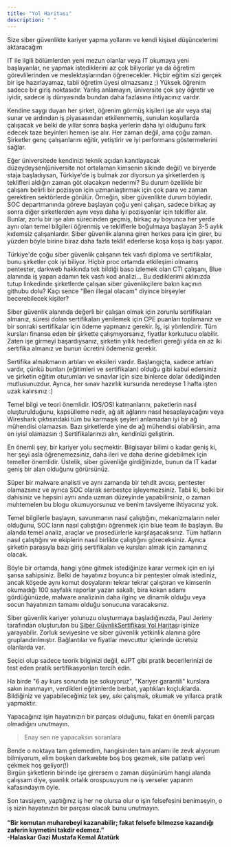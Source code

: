 ```yaml
---
title: "Yol Haritası"
description: " "
---
```


Size siber güvenlikte kariyer yapma yollarını ve kendi kişisel düşüncelerimi aktaracağım

IT ile ilgili bölümlerden yeni mezun olanlar veya IT okumaya yeni başlayanlar, ne yapmak istediklerini az çok biliyorlar ya da öğretim görevlilerinden ve meslektaşlarından öğrenecekler. Hiçbir eğitim sizi gerçek bir işe hazırlayamaz, tabii öğretim üyesi olmazsanız ;) Yüksek öğrenim sadece bir giriş noktasıdır. Yanlış anlamayın, üniversite çok şey öğretir ve iyidir, sadece iş dünyasında bundan daha fazlasına ihtiyacınız vardır.

Kendine saygı duyan her şirket, öğrenim görmüş kişileri işe alır veya staj sunar ve ardından iş piyasasından etkilenmemiş, sunulan koşullarda çalışacak ve belki de yıllar sonra başka yerlerin daha iyi olduğunu fark edecek taze beyinleri hemen işe alır. Her zaman değil, ama çoğu zaman. Şirketler genç çalışanlarını eğitir, yetiştirir ve iyi performans göstermelerini sağlar.

Eğer üniversitede kendinizi teknik açıdan kanıtlayacak düzeydeysen(üniversite not ortalaman kimsenin sikinde değil) ve biryerde staja başladıysan, Türkiye'de iş bulmak zor diyorsun ya şirketlerden iş teklifleri aldığın zaman göt olacaksın nedenmi? Bu durum özellikle bir çalışanı belirli bir pozisyon için uzmanlaştırmak için çok para ve zaman gerektiren sektörlerde görülür. Örneğin, siber güvenlikte durum böyledir. SOC departmanında göreve başlayan çoğu yeni çalışan, sadece birkaç ay sonra diğer şirketlerden aynı veya daha iyi pozisyonlar için teklifler alır. Bunlar, zorlu bir işe alım sürecinden geçmiş, birkaç ay boyunca her yerde aynı olan temel bilgileri öğrenmiş ve tekliflerle boğulmaya başlayan 3-5 aylık kıdemsiz çalışanlardır. Siber güvenlik alanına giren herkes para için girer, bu yüzden böyle birine biraz daha fazla teklif ederlerse koşa koşa iş başı yapar. 

<Danger>
  Türkiye'de çoğu siber güvenlik çalışanın tek vasfı diploma ve sertifikalar, bunu şirketler çok iyi biliyor. Hiçbir proc ortamda etkileşimi olmamış pentester, darkweb hakkında tek bildiği baso izlemek olan CTI çalışanı, Blue alanında iş yapan adamın tek vasfı kod analizi... Bu dediklerimi aklınızda tutup linkedinde şirketlerde çalışan siber güvenlikçilere bakın kaçının githubu dolu? Kaçı sence "Ben illegal olacam" diyince birşeyler becerebilecek kişiler? 
</Danger>

Siber güvenlik alanında değerli bir çalışan olmak için zorunlu sertifikaları almanız, süresi dolan sertifikaları yenilemek için CPE puanları toplamanız ve bir sonraki sertifikalar için ödeme yapmanız gerekir. İş, işi yönlendirir. Tüm kursları finanse eden bir şirkette çalışmıyorsanız, fiyatlar korkutucu olabilir. Zaten işe girmeyi başardıysanız, şirketin yıllık hedefleri gereği yılda en az iki sertifika almanız ve bunun ücretini ödemeniz gerekir.

Sertifika almakmanın artıları ve eksileri vardır. Başlangıçta, sadece artıları vardır, çünkü bunları (eğitimleri ve sertifikaları) olduğu gibi kabul edersiniz ve şirketin eğitim oturumları ve sınavlar için size binlerce dolar ödediğinden mutlusunuzdur. Ayrıca, her sınav hazırlık kursunda neredeyse 1 hafta işten uzak kalırsınız :) 

Temel bilgi ve teori önemlidir. IOS/OSI katmanlarını, paketlerin nasıl oluşturulduğunu, kapsülleme nedir, ağ alt ağlarını nasıl hesaplayacağını veya Wireshark çıktısındaki tüm bu karmaşık şeyleri anlamadan iyi bir ağ mühendisi olamazsın. Bazı şirketlerde yine de ağ mühendisi olabilirsin, ama en iyisi olamazsın :) Sertifikalarınızı alın, kendinizi geliştirin.

En önemli şey, bir kariyer yolu seçmektir. Bilgisayar bilimi o kadar geniş ki, her şeyi asla öğrenemezsiniz, daha ileri ve daha derine gidebilmek için temeller önemlidir. Üstelik, siber güvenliğe girdiğinizde, bunun da IT kadar geniş bir alan olduğunu görürsünüz.

Süper bir malware analisti ve aynı zamanda bir tehdit avcısı, pentester olamazsınız ve ayrıca SOC olarak serbestçe işleyemezsiniz. Tabii ki, belki bir dahisiniz ve hepsini aynı anda uzman düzeyinde yapabilirsiniz, o zaman muhtemelen bu blogu okumuyorsunuz ve benim tavsiyeme ihtiyacınız yok.

Temel bilgilerle başlayın, savunmanın nasıl çalıştığını, mekanizmaların neler olduğunu, SOC ların nasıl çalıştığını öğrenmek için blue team ile başlayın. Bu alanda temel analiz, araçlar ve prosedürlerle karşılaşacaksınız. Tüm hatların nasıl çalıştığını ve ekiplerin nasıl birlikte çalıştığını göreceksiniz. Ayrıca şirketin parasıyla bazı giriş sertifikaları ve kursları almak için zamanınız olacak.

Böyle bir ortamda, hangi yöne gitmek istediğinize karar vermek için en iyi şansa sahipsiniz. Belki de hayatınız boyunca bir pentester olmak istediniz, ancak köşede aynı komut dosyalarını tekrar tekrar çalıştıran ve kimsenin okumadığı 100 sayfalık raporlar yazan sakallı, bira kokan adamı gördüğünüzde, malware analizinin daha ilginç ve dinamik olduğu veya socun hayatınızın tamamı olduğu sonucuna varacaksınız.

Siber güvenlik kariyer yolunuzu oluşturmaya başladığınızda, Paul Jerimy tarafından oluşturulan bu [Siber GüvnlikSertifikası Yol Haritas](https://pauljerimy.com/security-certification-roadmap)ı işinize yarayabilir. Zorluk seviyesine ve siber güvenlik yetkinlik alanına göre gruplandırılmıştır. Bağlantılar ve fiyatlar mevcuttur içlerinde ücretsiz olanlarda var.

Seçici olup sadece teorik bilginizi değil, eJPT gibi pratik becerilerinizi de test eden pratik sertifikasyonları tercih edin.

Ha birde "6 ay kurs sonunda işe sokuyoruz", "Kariyer garantili" kurslara sakın inanmayın, verdikleri eğitimlerde berbat, yaptıkları koçluklarda. Bildiğiniz ve yapabileceğiniz tek şey, sıkı çalışmak, okumak ve yıllarca pratik yapmaktır.

Yapacağınız işin hayatınızın bir parçası olduğunu, fakat en önemli parçası olmadığını unutmayın.

> Enay sen ne yapacaksın soranlara

Bende o noktaya tam gelemedim, hangisinden tam anlamı ile zevk alıyorum bilmiyorum, elim boşken darkwebte boş boş gezmek, site patlatıp veri çekmek hoş geliyor(\!) \
Birgün şirketlerin birinde işe girersem o zaman düşünürüm hangi alanda çalışsam diye, şuanlık ortalık orospusuyum ne iş verseler yaparım kafasındayım öyle.

Son tavsiyem, yaptığınız iş her ne olursa olur o işin felsefesini benimseyin, o iş sizin hayatınızın bir parçası olacak bunu unutmayın.\
\
**“Bir komutan muharebeyi kazanabilir; fakat felsefe bilmezse kazandığı zaferin kıymetini takdir edemez.”**\
**-Halaskar Gazi Mustafa Kemal Atatürk**